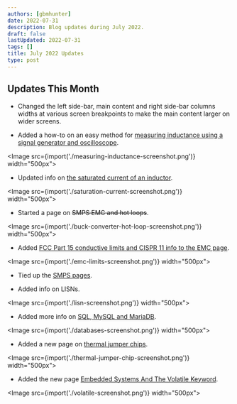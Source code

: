 ```yaml
---
authors: [gbmhunter]
date: 2022-07-31
description: Blog updates during July 2022.
draft: false
lastUpdated: 2022-07-31
tags: []
title: July 2022 Updates
type: post
---
```


## Updates This Month

* Changed the left side-bar, main content and right side-bar columns widths at various screen breakpoints to make the main content larger on wider screens.

* Added a how-to on an easy method for [measuring inductance using a signal generator and oscilloscope](/electronics/components/inductors/#how-to-measure-inductance-in-an-electronics-lab).

<Image src={import('./measuring-inductance-screenshot.png')} width="500px"></Image>

* Updated info on [the saturated current of an inductor](/electronics/components/inductors/#saturation-current-1).

<Image src={import('./saturation-current-screenshot.png')} width="500px"></Image>

* Started a page on ~~SMPS EMC and hot loops~~.

<Image src={import('./buck-converter-hot-loop-screenshot.png')} width="500px"></Image>

* Added [FCC Part 15 conductive limits and CISPR 11 info to the EMC page](/electronics/electromagnetic-compatibility-emc/).

<Image src={import('./emc-limits-screenshot.png')} width="500px"></Image>

* Tied up the [SMPS pages](/electronics/components/power-regulators/switch-mode-power-supplies-smps/).

* Added info on LISNs.

<Image src={import('./lisn-screenshot.png')} width="500px"></Image>

* Added more info on [SQL, MySQL and MariaDB](/programming/databases/).

<Image src={import('./databases-screenshot.png')} width="500px"></Image>

* Added a new page on [thermal jumper chips](/electronics/components/thermal-jumper-chips/).

<Image src={import('./thermal-jumper-chip-screenshot.png')} width="500px"></Image>

* Added the new page [Embedded Systems And The Volatile Keyword](/programming/languages/c/embedded-systems-and-the-volatile-keyword/).

<Image src={import('./volatile-screenshot.png')} width="500px"></Image>
